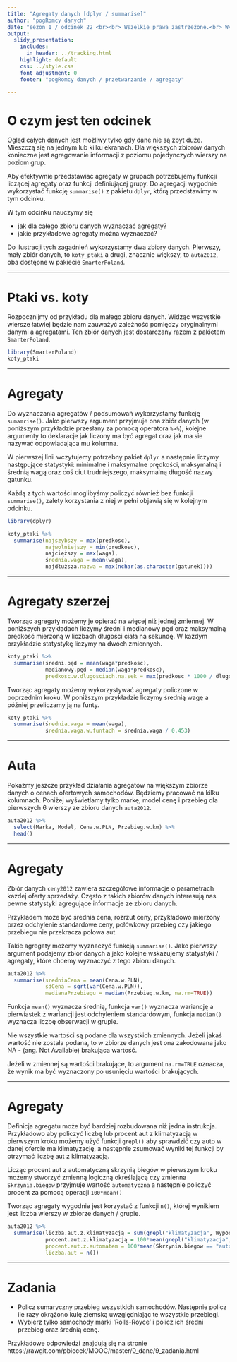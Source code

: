 ```yaml
---
title: "Agregaty danych [dplyr / summarise]"
author: "pogRomcy danych"
date: "sezon 1 / odcinek 22 <br><br> Wszelkie prawa zastrzeżone.<br> Wykorzystanie możliwe wyłącznie za zgodą autora.  <br><br><br><br>Naciśnij `A` by zamienić slajdy na ciągły tekst. <br> Naciśnij `T` by wyświetlić spis treści."
output:
  slidy_presentation:
    includes:
      in_header: ../tracking.html
    highlight: default
    css: ../style.css
    font_adjustment: 0
    footer: "pogRomcy danych / przetwarzanie / agregaty"

---
```


# O czym jest ten odcinek

Ogląd całych danych jest możliwy tylko gdy dane nie są zbyt duże. Mieszczą się na jednym lub kilku ekranach.
Dla większych zbiorów danych konieczne jest agregowanie informacji z poziomu pojedynczych wierszy na poziom grup.

Aby efektywnie przedstawiać agregaty w grupach potrzebujemy funkcji liczącej agregaty oraz funkcji definiującej grupy. Do agregacji wygodnie wykorzystać funkcję `summarise()` z pakietu `dplyr`, którą przedstawimy w tym odcinku.

W tym odcinku nauczymy się

- jak dla całego zbioru danych wyznaczać agregaty?
- jakie przykładowe agregaty można wyznaczać?

Do ilustracji tych zagadnień wykorzystamy dwa zbiory danych. Pierwszy, mały zbiór danych, to `koty_ptaki` a drugi, 
znacznie większy, to `auta2012`, oba dostępne w pakiecie `SmarterPoland`.

---

# Ptaki vs. koty

Rozpocznijmy od przykładu dla małego zbioru danych. Widząc wszystkie wiersze łatwiej będzie nam zauważyć zależność pomiędzy oryginalnymi danymi a agregatami. Ten zbiór danych jest dostarczany razem z pakietem `SmarterPoland`. 

```r
library(SmarterPoland)
koty_ptaki
```

---

# Agregaty

Do wyznaczania agregatów / podsumowań wykorzystamy funkcję `sumamrise()`. Jako pierwszy argument przyjmuje ona zbiór danych (w poniższym przykładzie przesłany za pomocą operatora `%>%`), kolejne argumenty to deklaracje jak liczony ma być agregat oraz jak ma sie nazywać odpowiadająca mu kolumna.

W pierwszej linii wczytujemy potrzebny pakiet `dplyr` a następnie liczymy następujące statystyki: minimalne i maksymalne prędkości, maksymalną i średnią wagą oraz coś ciut trudniejszego, maksymalną długość nazwy gatunku. 

Każdą z tych wartości moglibyśmy policzyć również bez funkcji `summarise()`, zalety korzystania z niej w pełni objawią się w kolejnym odcinku.

```r
library(dplyr)

koty_ptaki %>%
  summarise(najszybszy = max(predkosc),
            najwolniejszy = min(predkosc),
            najcięższy = max(waga),
            średnia.waga = mean(waga),
            najdłuższa.nazwa = max(nchar(as.character(gatunek))))
```

---

# Agregaty szerzej

Tworząc agregaty możemy je opierać na więcej niż jednej zmiennej.  W poniższych przykładach liczymy średni i medianowy pęd oraz maksymalną prędkość mierzoną w liczbach długości ciała na sekundę. W każdym przykładzie statystykę liczymy na dwóch zmiennych.

```r
koty_ptaki %>%
  summarise(średni.pęd = mean(waga*predkosc),
            medianowy.pęd = median(waga*predkosc),
            predkosc.w.dlugosciach.na.sek = max(predkosc * 1000 / dlugosc / 3600))
```

Tworząc agregaty możemy wykorzystywać agregaty policzone w poprzednim kroku. W poniższym przykładzie liczymy średnią wagę a później przeliczamy ją na funty.

```r
koty_ptaki %>%
  summarise(średnia.waga = mean(waga),
            średnia.waga.w.funtach = średnia.waga / 0.453)
```


---

# Auta

Pokażmy jeszcze przykład działania agregatów na większym zbiorze danych o cenach ofertowych samochodów. Będziemy pracować na kilku kolumnach. Poniżej wyświetlamy tylko markę, model cenę i przebieg dla pierwszych 6 wierszy ze zbioru danych `auta2012`.

```r
auta2012 %>%
  select(Marka, Model, Cena.w.PLN, Przebieg.w.km) %>%
  head()
```

---

# Agregaty

Zbiór danych `ceny2012` zawiera szczegółowe informacje o parametrach każdej oferty sprzedaży. Często z takich zbiorów danych interesują nas pewne statystyki agregujące informacje ze zbioru danych. 

Przykładem może być średnia cena, rozrzut ceny, przykładowo mierzony przez odchylenie standardowe ceny,
połówkowy przebieg czy jakiego przebiegu nie przekracza połowa aut. 

Takie agregaty możemy wyznaczyć funkcją `summarise()`.
Jako pierwszy argument podajemy zbiór danych a jako kolejne wskazujemy statystyki / agregaty, które chcemy wyznaczyć z tego zbioru danych. 

```r
auta2012 %>%
  summarise(sredniaCena = mean(Cena.w.PLN),
            sdCena = sqrt(var(Cena.w.PLN)),
            medianaPrzebiegu = median(Przebieg.w.km, na.rm=TRUE))
```

Funkcja `mean()` wyznacza średnią, funkcja `var()` wyznacza wariancję a pierwiastek z wariancji jest odchyleniem standardowym, funkcja `median()` wyznacza liczbę obserwacji w grupie.

Nie wszystkie wartości są podane dla wszystkich zmiennych. Jeżeli jakaś wartość nie została podana, to w zbiorze danych jest ona zakodowana jako NA - (ang. Not Available) brakująca wartość.

Jeżeli w zmiennej są wartości brakujące, to argument `na.rm=TRUE` oznacza, że wynik ma być wyznaczony po usunięciu wartości brakujących.

---

# Agregaty

Definicja agregatu może być bardziej rozbudowana niż jedna instrukcja. Przykładowo aby policzyć liczbę lub procent aut z klimatyzacją w pierwszym kroku możemy użyć funkcji `grepl()` aby sprawdzić czy auto w danej ofercie ma klimatyzację, a następnie zsumować wyniki tej funkcji by otrzymać liczbę aut z klimatyzacją. 

Licząc procent aut z automatyczną skrzynią biegów w pierwszym kroku możemy stworzyć zmienną logiczną określającą czy zmienna `Skrzynia.biegow` przyjmuje wartość `automatyczna` a następnie policzyć procent za pomocą operacji `100*mean()`

Tworząc agregaty wygodnie jest korzystać z funkcji `n()`, której wynikiem jest liczba wierszy w zbiorze danych / grupie.

```r
auta2012 %>%
  summarise(liczba.aut.z.klimatyzacją = sum(grepl("klimatyzacja", Wyposazenie.dodatkowe)),
            procent.aut.z.klimatyzacją = 100*mean(grepl("klimatyzacja", Wyposazenie.dodatkowe)),
            procent.aut.z.automatem = 100*mean(Skrzynia.biegow == "automatyczna"),
            liczba.aut = n())
```

---

# Zadania

* Policz sumaryczny przebieg wszystkich samochodów. Następnie policz ile razy okrążono kulę ziemską uwzględniając te wszystkie przebiegi.
* Wybierz tylko samochody marki 'Rolls-Royce' i policz ich średni przebieg oraz średnią cenę.

Przykładowe odpowiedzi znajdują się na stronie https://rawgit.com/pbiecek/MOOC/master/0_dane/9_zadania.html
